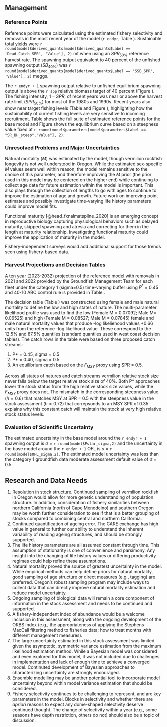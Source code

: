 ## Management 

### Reference Points

Reference points were calculated using the estimated fishery selectivity and removals in the most recent year of the model (`r endyr`, Table \ref{tab:referenceES}). Sustainable total yields  were `r round(model$derived_quants[model$derived_quants$Label == 'Dead_Catch_SPR', 'Value'], 2)` mt when using an $SPR_{50\%}$ reference harvest rate. The spawning output equivalent to 40 percent of the unfished spawning output ($SB_{40\%}$) was `r round(model$derived_quants[model$derived_quants$Label == 'SSB_SPR', 'Value'], 2)` meggs. 

The `r endyr + 1` spawning output relative to unfished equilibrium spawning output is above the `r spp` relative biomass target of 40 percent (Figure \ref{fig:depl}). The fishing intensity, $1-SPR$, of recent years was near or above the harvest rate limit ($SPR_{50\%}$) for most of the 1980s and 1990s. Recent years also show near target fishing levels (Table \ref{tab:timeseries} and Figure \ref{fig:1-spr}), highlighting how the sustainability of current fishing levels are very sensitive to incoming recruitment. Table \ref{tab:referenceES} shows the full suite of estimated reference points for the base model and Figure \ref{fig:yield} shows the equilibrium curve based on a steepness value fixed at `r round(model$parameters[model$parameters$Label == "SR_BH_steep","Value"], 2)`.

### Unresolved Problems and Major Uncertainties

Natural mortality ($M$) was estimated by the model, though vermilion rockfish longevity is not well understood in Oregon. While the estimated sex-specific $M$ values seem well within reason, the model remains sensitive to the choice of this parameter, and therefore improving the $M$ prior (the prior used in this model may be centered on the higher end) while continuing to collect age data for future estimation within the model is important. This also plays through the collection of lengths to go with ages to continue to improve the estimation of age and growth. Future work on improving point estimates and possibly investigate time-varying life history parameters could improve model fits. 

Functional maturity [@head_fxnalmatspline_2020] is an emerging concept in reproductive biology capturing physiological behaviors such as delayed maturity, skipped spawning and atresia and correcting for them in the length at maturity relationship. Investigating functional maturity could improve the application of maturity in the model.

Fishery-independent surveys would add additional support for those trends seen using fishery-based data.
 
### Harvest Projections and Decision Tables

A ten year (2023-2032) projection of the reference model with removals in 2021 and 2022 provided by the Groundfish Management Team for each fleet under the category 1 (sigma=0.5) time-varying buffer using $P^*$ = 0.45 and 40-10 ABC control rule is provided in Table \ref{tab:project}.

The decision table (Table \ref{tab:dec-tab}) was constructed using female and male natural mortality to define the low and high states of nature. The multi-parameter likelihood profile was used to find the low (Female M = 0.07092; Male M= 0.06525) and high (Female M = 0.08527; Male M = 0.07845) female and male natural mortality values that produce -log likeliehood values  +0.66 units from the reference -log likelihood value. These correspond to the 12.5% and 87.5% quantiles (standard quantiles used in west coast decision tables). The catch rows in the table were based on three proposed catch streams:

  1. P* = 0.45, sigma = 0.5
  2. P* = 0.40, sigma = 0.5
  3. An equilibrium catch based on the $F_{MSY}$ proxy using SPR = 0.5.  

Across all states of natures and catch streams vermilion relative stock size never falls below the target relative stock size of 40%. Both P* approaches lower the stock status from the high relative stock size values, while the $F_{MSY}$ proxy does not. The mismatch in the corresponding steepness value ($h=0.6$) that matches MSY at SPR = 0.5 with the steepness value in the stock assessment ($h=0.72$) that correpsonds to an MSY SPR of 0.35 explains why this constant catch will maintain the stock at very high relative stock status levels. 

### Evaluation of Scientific Uncertainty

The estimated uncertainty in the base model around the `r endyr + 1` spawning output is $\sigma$ = `r round(model$Pstar_sigma,2)` and the uncertainty in the base model around the `r endyr + 1` OFL is $\sigma$ = `r round(model$OFL_sigma,2)`. The estimated model uncertainty was less than the category 1 groundfish data moderate assessment default value of  $\sigma$ = 0.5. 

## Research and Data Needs

1. Resolution in stock structure. Continued sampling of vermilion rockfish in Oregon would allow for more genetic understanding of population structure. In addition, consideration of fishery similarities between northern California (north of Cape Menodcino) and southern Oregon may be worth further consideration to see if that is a better grouping of stocks compared to combining central and northern California.
2. Continued quantification of ageing error. The CARE exchange has high value in general to further our ability to understand the inherent variability of reading ageing structures, and should be strongly supported.
3. The life history parameters are all assumed constant through time. This assumption of stationarity is one of convenience and parsimony. Any insight into the changing of life history values or differing productivity regimes could help refine these assumptions.
4. Natural mortality proved the source of greatest uncertainty in the model. While empirical methods can help define priors for natural mortality, good sampling of age structure or direct measures (e.g., tagging) are preferred. Oregon's robust sampling program may include ways to collect data that can directly improve natural mortality estimation and reduce model uncertainty.
5. Ongoing sampling of biological data will remain a core component of information in the stock assessment and needs to be continued and supported.
6. A fishery-independent index of abundance would be a welcome inclusion in this assessment, along with the ongoing development of the ORBS index (e.g., the appropriateness of applying the Stephens-MacCall filtering method to fisheries data; how to treat months with different management measures).
7. The large uncertainty estimated in this stock assessment was limited given the asymptotic, symmetric variance estimation from the maximum likelihood estimation method. While a Bayesian model was considered and even explored for this model, it was not included due to challenges in implementation and lack of enough time to achieve a converged model. Continuted development of Bayesian approaches to characterizing uncertainty are strongly encouraged.
8. Ensemble modelling may be another potential tool to incorporate model uncertainty beyond within model variance estimation that should be considered.
9. Fishery selectivity continues to be challenging to represent, and are key parameters in the model. Blocks in selectivity and whether there are $a priori$ reasons to expect any dome-shaped selectivity deserve continued thought. The change of selectivity within a year (e.g., some seasons have depth restriction, others do not) should also be a topic of discussion.
